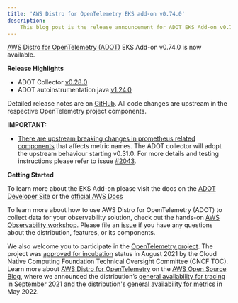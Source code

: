 ```yaml
---
title: 'AWS Distro for OpenTelemetry EKS add-on v0.74.0'
description:
    This blog post is the release announcement for ADOT EKS Add-on v0.74.0
---
```



<SectionSeparator />

[AWS Distro for OpenTelemetry (ADOT)](https://aws-otel.github.io/) EKS Add-on v0.74.0 is now available.

<SectionSeparator />

**Release Highlights**

* ADOT Collector [v0.28.0](https://github.com/aws-observability/aws-otel-collector/releases/tag/v0.28.0)
* ADOT autoinstrumentation java [v1.24.0](https://github.com/aws-observability/aws-otel-java-instrumentation/releases/tag/v1.24.0)

Detailed release notes are on [GitHub](https://github.com/aws-observability/aws-otel-collector/releases).
All code changes are upstream in the respective OpenTelemetry project components.

**IMPORTANT:**

* [There are upstream breaking changes in prometheus related components](https://github.com/open-telemetry/opentelemetry-collector-contrib/releases/tag/v0.76.3) that affects metric names. 
The ADOT collector will adopt the upstream behaviour starting v0.31.0. For more details and testing instructions please refer to issue [#2043](https://github.com/aws-observability/aws-otel-collector/issues/2043).

**Getting Started**

To learn more about the EKS Add-on please visit the docs on the [ADOT Developer Site](https://aws-otel.github.io/docs/getting-started/adot-eks-add-on) or 
the [official AWS Docs](https://docs.aws.amazon.com/eks/latest/userguide/opentelemetry.html)

To learn more about how to use AWS Distro for OpenTelemetry (ADOT) to collect data for your observability solution,
check out the hands-on [AWS Observability workshop](https://observability.workshop.aws/en/adot.html).
Please file an [issue](https://github.com/aws-observability/aws-otel-community/issues) if you have any
questions about the distribution, features, or its components.

We also welcome you to participate in the [OpenTelemetry project](https://github.com/open-telemetry).
The project was [approved for incubation](https://www.cncf.io/blog/2021/08/26/opentelemetry-becomes-a-cncf-incubating-project/) status
in August 2021 by the Cloud Native Computing Foundation Technical Oversight Committee (CNCF TOC). Learn more about
[AWS Distro for OpenTelemetry](https://aws.amazon.com/blogs/opensource/category/management-tools/aws-distro-for-opentelemetry/) on the
[AWS Open Source Blog](https://aws.amazon.com/blogs/opensource/category/management-tools/aws-distro-for-opentelemetry/), where we announced
the distribution’s [general availability for tracing](https://aws.amazon.com/blogs/opensource/aws-distro-for-opentelemetry-is-now-ga-for-tracing/) in September 2021 
and the distribution's [general availability for metrics](https://aws.amazon.com/blogs/opensource/aws-distro-for-opentelemetry-is-now-generally-available-for-metrics/) in May 2022.
